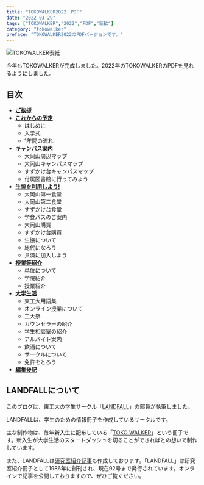 ---
title: "TOKOWALKER2022　PDF"
date: "2022-03-29"
tags: ["TOKOWALKER","2022","PDF","新歓"]
category: "tokowalker"
preface: "TOKOWALKER2022のPDFバージョンです。"
---

![TOKOWALKER表紙](./tokowalker.jpg)

今年もTOKOWALKERが完成しました。2022年のTOKOWALKERのPDFを見れるようにしました。

## 目次

- [**ご挨拶**](./pdf/TOKOWALKER_最終版v3-14-2_compressed.pdf)
- [**これからの予定**](./pdf/TOKOWALKER_最終版v3-14-4-7_compressed.pdf)
    - はじめに
    - 入学式
    - 1年間の流れ
- [**キャンパス案内**](./pdf/TOKOWALKER_最終版v3-14-8-13_compressed.pdf)
    - 大岡山周辺マップ
    - 大岡山キャンパスマップ
    - すずかけ台キャンパスマップ
    - 付属図書館に行ってみよう
- [**生協を利用しよう!**](./pdf/TOKOWALKER_最終版v3-14-14-22_compressed.pdf)
    - 大岡山第一食堂
    - 大岡山第二食堂
    - すずかけ台食堂
    - 学食パスのご案内
    - 大岡山購買
    - すずかけ台購買
    - 生協について
    - 総代になろう
    - 共済に加入しよう
- [**授業等紹介**](./pdf/TOKOWALKER_最終版v3-14-23-29_compressed.pdf)
    - 単位について
    - 学院紹介
    - 授業紹介
- [**大学生活**](./pdf/TOKOWALKER_最終版v3-14-30-43_compressed.pdf)
    - 東工大用語集
    - オンライン授業について
    - 工大祭
    - カウンセラーの紹介
    - 学生相談室の紹介
    - アルバイト案内
    - 飲酒について
    - サークルについて
    - 免許をとろう
- [**編集後記**](./pdf/TOKOWALKER_最終版v3-14-51_compressed.pdf)

## LANDFALLについて

このブログは、東工大の学生サークル「[LANDFALL](https://landfaller.com)」の部員が執筆しました。

LANDFALLは、学生のための情報冊子を作成しているサークルです。

主な制作物は、毎年新入生に配布している「[TOKO WALKER](https://landfaller.com/7a895fee2b767b2554cee0ff6a428902/TOKOWALKER2021.pdf)」という冊子です。新入生が大学生活のスタートダッシュを切ることができればとの想いで制作しています。

また、LANDFALLは[研究室紹介記事](https://landfaller.com/magazines)も作成しております。「LANDFALL」は研究室紹介冊子として1986年に創刊され、現在92号まで発行されています。オンラインで記事を公開しておりますので、ぜひご覧ください。